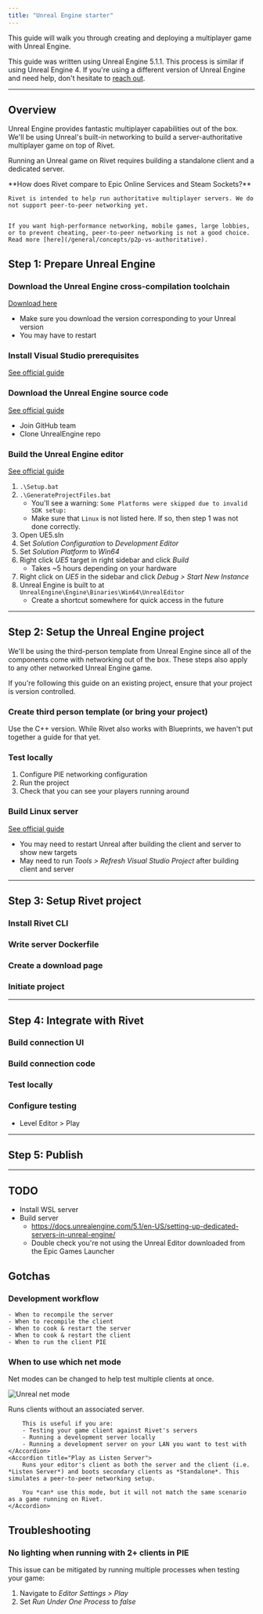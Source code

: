 ```yaml
---
title: "Unreal Engine starter"
---
```


This guide will walk you through creating and deploying a multiplayer game with Unreal Engine.

This guide was written using Unreal Engine 5.1.1. This process is similar if using Unreal Engine 4. If you're using a different version of Unreal Engine and need help, don't hesitate to [reach out](https://discord.gg/BG2vqsJczH).

---

## Overview

Unreal Engine provides fantastic multiplayer capabilities out of the box. We'll be using Unreal's built-in networking to build a server-authoritative multiplayer game on top of Rivet.

Running an Unreal game on Rivet requires building a standalone client and a dedicated server.

<Info>
    **How does Rivet compare to Epic Online Services and Steam Sockets?**

    Rivet is intended to help run authoritative multiplayer servers. We do not support peer-to-peer networking yet.


    If you want high-performance networking, mobile games, large lobbies, or to prevent cheating, peer-to-peer networking is not a good choice. Read more [here](/general/concepts/p2p-vs-authoritative).
</Info>

## Step 1: Prepare Unreal Engine

### Download the Unreal Engine cross-compilation toolchain

[Download here](https://docs.unrealengine.com/5.1/en-US/linux-development-requirements-for-unreal-engine/)

- Make sure you download the version corresponding to your Unreal version
- You may have to restart

### Install Visual Studio prerequisites

[See official guide](https://docs.unrealengine.com/5.1/en-US/setting-up-visual-studio-development-environment-for-cplusplus-projects-in-unreal-engine/)

### Download the Unreal Engine source code

[See official guide](https://docs.unrealengine.com/5.1/en-US/downloading-unreal-engine-source-code/)

- Join GitHub team
- Clone UnrealEngine repo

### Build the Unreal Engine editor

[See official guide](https://docs.unrealengine.com/5.1/en-US/building-unreal-engine-from-source/)

1. `.\Setup.bat`
1. `.\GenerateProjectFiles.bat`
    - You'll see a warning: `Some Platforms were skipped due to invalid SDK setup:`
    - Make sure that `Linux` is not listed here. If so, then step 1 was not done correctly.
1. Open UE5.sln
1. Set *Solution Configuration* to *Development Editor*
1. Set *Solution Platform* to *Win64*
1. Right click *UE5* target in right sidebar and click *Build*
    - Takes ~5 hours depending on your hardware
1. Right click on *UE5* in the sidebar and click *Debug > Start New Instance*
1. Unreal Engine is built to at `UnrealEngine\Engine\Binaries\Win64\UnrealEditor`
    - Create a shortcut somewhere for quick access in the future

---

## Step 2: Setup the Unreal Engine project

We'll be using the third-person template from Unreal Engine since all of the components come with networking out of the box. These steps also apply to any other networked Unreal Engine game.

<Warn>
	If you're following this guide on an existing project, ensure that your project is version controlled.
</Warn>

### Create third person template (or bring your project)

Use the C++ version. While Rivet also works with Blueprints, we haven't put together a guide for that yet.

### Test locally

1. Configure PIE networking configuration
1. Run the project
1. Check that you can see your players running around

### Build Linux server

[See official guide](https://docs.unrealengine.com/5.1/en-US/setting-up-dedicated-servers-in-unreal-engine/)

- You may need to restart Unreal after building the client and server to show new targets
- May need to run *Tools > Refresh Visual Studio Project* after  building client and server

---

## Step 3: Setup Rivet project

### Install Rivet CLI

### Write server Dockerfile

### Create a download page

### Initiate project

---

## Step 4: Integrate with Rivet

### Build connection UI

### Build connection code

### Test locally

### Configure testing

- Level Editor > Play

---

## Step 5: Publish


---

## TODO

- Install WSL server
- Build server
	- https://docs.unrealengine.com/5.1/en-US/setting-up-dedicated-servers-in-unreal-engine/
	- Double check you're not using the Unreal Editor downloaded from the Epic Games Launcher

## Gotchas

### Development workflow

    - When to recompile the server
    - When to recompile the client
    - When to cook & restart the server
    - When to cook & restart the client
    - When to run the client PIE

### When to use which net mode

Net modes can be changed to help test multiple clients at once.

![Unreal net mode](/images/unreal-net-mode.png)

<AccordionGroup>
	<Accordion title="Play Standalone">
        Runs clients without an associated server.

        This is useful if you are:
        - Testing your game client against Rivet's servers
        - Running a development server locally
        - Running a development server on your LAN you want to test with
	</Accordion>
	<Accordion title="Play as Listen Server">
		Runs your editor's client as both the server and the client (i.e. *Listen Server*) and boots secondary clients as *Standalone*. This simulates a peer-to-peer networking setup.

        You *can* use this mode, but it will not match the same scenario as a game running on Rivet. 
	</Accordion>
</AccordionGroup>

## Troubleshooting

### No lighting when running with 2+ clients in PIE

This issue can be mitigated by running multiple processes when testing your game:

1. Navigate to *Editor Settings > Play*
1. Set *Run Under One Process* to *false*
